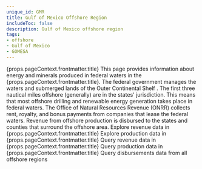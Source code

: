 ```yaml
---
unique_id: GMR
title: Gulf of Mexico Offshore Region
includeToc: false
description: Gulf of Mexico offshore region
tags:
- offshore
- Gulf of Mexico
- GOMESA
---
```




<Container maxWidth="lg">
  <Typography variant="h2" component="h1">
    {props.pageContext.frontmatter.title}
  </Typography>

  <Box component="p">
    This page provides information about energy and minerals produced in federal waters in the {props.pageContext.frontmatter.title}.
  </Box>

  <Box component="p">
    The federal government manages the waters and submerged lands of the <Link href="https://www.boem.gov/oil-gas-energy/leasing/outer-continental-shelf">Outer Continental Shelf <OpenInNewIcon style={{ fontSize: 20 }} /></Link>. The first three nautical miles offshore (generally) are in the states' jurisdiction. This means that most <Link href="/how-revenue-works/offshore-oil-gas">offshore drilling</Link> and <Link href="/how-revenue-works/offshore-renewables/">renewable energy</Link> generation takes place in federal waters.
  </Box>

  <Box component="p">
    The Office of Natural Resources Revenue (ONRR) collects rent, royalty, and bonus payments from companies that lease the federal waters. Revenue from offshore production is disbursed to the states and counties that surround the offshore area.
  </Box>

  <Box mt={2}>
    <Grid container spacing={1}>
      <Grid item xs={6}>
        <Link
          href={`/explore?dataType=${ DFC.REVENUE }&offshoreRegions=true&location=NF,${ props.pageContext.frontmatter.unique_id }/`}
          linkType="ExploreData">
            Explore revenue data in {props.pageContext.frontmatter.title} 
        </Link>
        <Link
          href={`/explore?dataType=${ DFC.PRODUCTION }&offshoreRegions=true&location=NF,${ props.pageContext.frontmatter.unique_id }/`}
          linkType="ExploreData">
          Explore production data in {props.pageContext.frontmatter.title}
        </Link>
      </Grid>
      <Grid item xs={6}>
        <Link
          href={`/query-data?dataType=${ DFC.REVENUE }&stateOffshoreName=${ 'Offshore Gulf of Mexico' }`}
          linkType="FilterTable">
          Query revenue data in {props.pageContext.frontmatter.title}
        </Link>
        <Link
          href={`/query-data?dataType=${ DFC.PRODUCTION }&stateOffshoreName=${ 'Offshore Gulf of Mexico' }`}
          linkType="FilterTable">
          Query production data in {props.pageContext.frontmatter.title}
        </Link>
        <Link
          href={`/query-data?dataType=${ DFC.DISBURSEMENT }&landType=${ 'Federal Offshore' }&source=${ 'GOMESA offshore,Offshore,State 8(g)' }&stateOffshoreName=${ props.pageContext.frontmatter.title }`}
          linkType="FilterTable">
          Query disbursements data from all offshore regions
        </Link>
      </Grid>
    </Grid>
  </Box>
</Container>